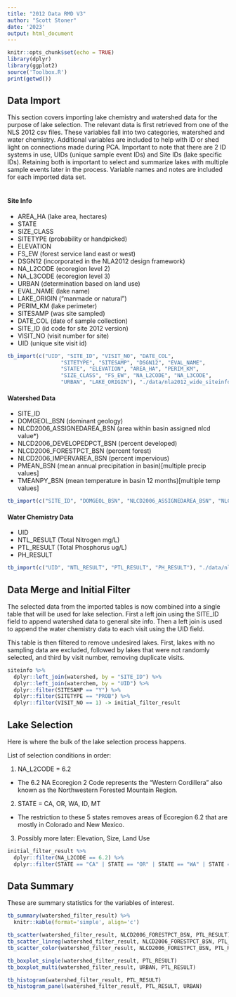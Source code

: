 ```yaml
---
title: "2012 Data RMD V3"
author: "Scott Stoner"
date: '2023'
output: html_document
---
```


```r
knitr::opts_chunk$set(echo = TRUE)
library(dplyr)
library(ggplot2)
source('Toolbox.R')
print(getwd())
```

## Data Import

This section covers importing lake chemistry and watershed data for the purpose of lake selection. The relevant data is first retrieved from one of the NLS 2012 csv files. These variables fall into two categories, watershed and water chemistry. Additional variables are included to help with ID or shed light on connections made during PCA. Important to note that there are 2 ID systems in use, UIDs (unique sample event IDs) and Site IDs (lake specific IDs). Retaining both is important to select and summarize lakes with multiple sample events later in the process. Variable names and notes are included for each imported data set. \
\

#### Site Info

- AREA_HA (lake area, hectares)
- STATE
- SIZE_CLASS
- SITETYPE (probability or handpicked)
- ELEVATION
- FS_EW (forest service land east or west)
- DSGN12 (incorporated in the NLA2012 design framework)
- NA_L2CODE (ecoregion level 2)
- NA_L3CODE (ecoregion level 3)
- URBAN (determination based on land use)
- EVAL_NAME (lake name)
- LAKE_ORIGIN (“manmade or natural”)
- PERIM_KM (lake perimeter)
- SITESAMP (was site sampled)
- DATE_COL (date of sample collection)
- SITE_ID (id code for site 2012 version)
- VISIT_NO (visit number for site)
- UID (unique site visit id)

``` r
tb_import(c("UID", "SITE_ID", "VISIT_NO", "DATE_COL",
                 "SITETYPE", "SITESAMP", "DSGN12", "EVAL_NAME",
                 "STATE", "ELEVATION", "AREA_HA", "PERIM_KM",
                 "SIZE_CLASS", "FS_EW", "NA_L2CODE", "NA_L3CODE",
                 "URBAN", "LAKE_ORIGIN"), "./data/nla2012_wide_siteinfo_08232016.csv") -> siteinfo
```

#### Watershed Data

- SITE_ID
- DOMGEOL_BSN (dominant geology)
- NLCD2006_ASSIGNEDAREA_BSN (area within basin assigned nlcd value*)
- NLCD2006_DEVELOPEDPCT_BSN (percent developed)
- NLCD2006_FORESTPCT_BSN (percent forest)
- NLCD2006_IMPERVAREA_BSN (percent impervious)
- PMEAN_BSN (mean annual precipitation in basin)[multiple precip values]
- TMEANPY_BSN (mean temperature in basin 12 months)[multiple temp values]

``` r
tb_import(c("SITE_ID", "DOMGEOL_BSN", "NLCD2006_ASSIGNEDAREA_BSN", "NLCD2006_DEVELOPEDPCT_BSN", "NLCD2006_FORESTPCT_BSN", "NLCD2006_IMPERVAREA_BSN", "PMEAN_BSN", "TMEANPY_BSN"), "./data/nla2012_wide_watershed.csv") -> watershed
```

#### Water Chemistry Data

- UID
- NTL_RESULT (Total Nitrogen mg/L)
- PTL_RESULT (Total Phosphorus ug/L)
- PH_RESULT

``` r
tb_import(c("UID", "NTL_RESULT", "PTL_RESULT", "PH_RESULT"), "./data/nla2012_waterchem_wide.csv") -> waterchem
```

## Data Merge and Initial Filter

The selected data from the imported tables is now combined into a single table that will be used for lake selection. First a left join using the SITE_ID field to append watershed data to general site info. Then a left join is used to append the water chemistry data to each visit using the UID field. 

This table is then filtered to remove undesired lakes. First, lakes with no sampling data are excluded, followed by lakes that were not randomly selected, and third by visit number, removing duplicate visits.

``` r
siteinfo %>%
  dplyr::left_join(watershed, by = "SITE_ID") %>%
  dplyr::left_join(waterchem, by = "UID") %>%
  dplyr::filter(SITESAMP == "Y") %>%
  dplyr::filter(SITETYPE == "PROB") %>%
  dplyr::filter(VISIT_NO == 1) -> initial_filter_result
```

## Lake Selection \

Here is where the bulk of the lake selection process happens. 

List of selection conditions in order:

1. NA_L2CODE = 6.2
  - The 6.2 NA Ecoregion 2 Code represents the "Western Cordillera" also known as the Northwestern Forested Mountain Region.
2. STATE = CA, OR, WA, ID, MT
  - The restriction to these 5 states removes areas of Ecoregion 6.2 that are mostly in Colorado and New Mexico.
3. Possibly more later: Elevation, Size, Land Use

``` r
initial_filter_result %>%
  dplyr::filter(NA_L2CODE == 6.2) %>%
  dplyr::filter(STATE == "CA" | STATE == "OR" | STATE == "WA" | STATE == "ID" | STATE == "MT") -> watershed_filter_result
```

## Data Summary

These are summary statistics for the variables of interest.

``` r
tb_summary(watershed_filter_result) %>%
  knitr::kable(format='simple', align='c')
```

``` r
tb_scatter(watershed_filter_result, NLCD2006_FORESTPCT_BSN, PTL_RESULT)
tb_scatter_linreg(watershed_filter_result, NLCD2006_FORESTPCT_BSN, PTL_RESULT)
tb_scatter_color(watershed_filter_result, NLCD2006_FORESTPCT_BSN, PTL_RESULT, URBAN)
```
``` r
tb_boxplot_single(watershed_filter_result, PTL_RESULT)
tb_boxplot_multi(watershed_filter_result, URBAN, PTL_RESULT)
```

``` r
tb_histogram(watershed_filter_result, PTL_RESULT)
tb_histogram_panel(watershed_filter_result, PTL_RESULT, URBAN)
```
